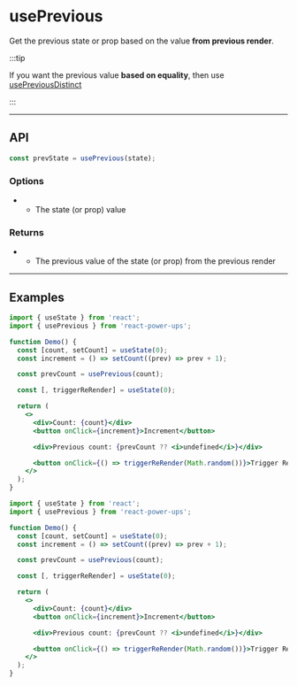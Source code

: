 


# usePrevious

Get the previous state or prop based on the value **from previous render**.

:::tip

If you want the previous value **based on equality**, then use [usePreviousDistinct](./use-previous-distinct)

:::

<hr className="custom-hr" />

## API

```js
const prevState = usePrevious(state);
```

### Options

- <Param name="state" type="any" isRequired />

  - The state (or prop) value

### Returns

- <Param name="prevState" type="any" />

  - The previous value of the state (or prop) from the previous render

<hr className="custom-hr" />

## Examples

<BrowserWindow>
  <Demo />
</BrowserWindow>

<Tabs>
<TabItem value="JS" label="JS">

```jsx
import { useState } from 'react';
import { usePrevious } from 'react-power-ups';

function Demo() {
  const [count, setCount] = useState(0);
  const increment = () => setCount((prev) => prev + 1);

  const prevCount = usePrevious(count);

  const [, triggerReRender] = useState(0);

  return (
    <>
      <div>Count: {count}</div>
      <button onClick={increment}>Increment</button>

      <div>Previous count: {prevCount ?? <i>undefined</i>}</div>

      <button onClick={() => triggerReRender(Math.random())}>Trigger Re-Render</button>
    </>
  );
}
```

</TabItem>
<TabItem value="TS" label="TS" default>

```jsx
import { useState } from 'react';
import { usePrevious } from 'react-power-ups';

function Demo() {
  const [count, setCount] = useState(0);
  const increment = () => setCount((prev) => prev + 1);

  const prevCount = usePrevious(count);

  const [, triggerReRender] = useState(0);

  return (
    <>
      <div>Count: {count}</div>
      <button onClick={increment}>Increment</button>

      <div>Previous count: {prevCount ?? <i>undefined</i>}</div>

      <button onClick={() => triggerReRender(Math.random())}>Trigger Re-Render</button>
    </>
  );
}
```

</TabItem>
</Tabs>
